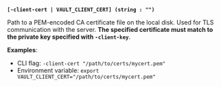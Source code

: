 <a id="global-client-cert" />

**`[-client-cert | VAULT_CLIENT_CERT] (string : "")`**

Path to a PEM-encoded CA certificate file on the local disk. Used for TLS
communication with the server. **The specified certificate must match to the
private key specified with `-client-key`**.

**Examples**:

- CLI flag: `-client-cert "/path/to/certs/mycert.pem"`
- Environment variable: `export VAULT_CLIENT_CERT="/path/to/certs/mycert.pem"`
